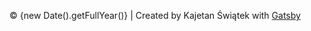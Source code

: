 <div style={{ textAlign: 'center', height: '5rem' }}>
    <SocialLinks justifyContent='center' fontSize={40} />
    <p></p>
    <div>
        © {new Date().getFullYear()} | Created by Kajetan Świątek with <a href="https://www.gatsbyjs.org/">Gatsby</a>
    </div>
</div>